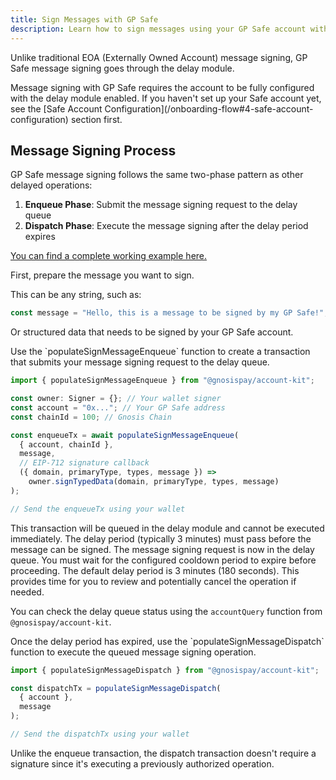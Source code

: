 ```yaml
---
title: Sign Messages with GP Safe
description: Learn how to sign messages using your GP Safe account with the delay module for enhanced security.
---
```


Unlike traditional EOA (Externally Owned Account) message signing, GP Safe message signing goes through the delay module.

<Note>
Message signing with GP Safe requires the account to be fully configured with the delay module enabled. If you haven't set up your Safe account yet, see the [Safe Account Configuration](/onboarding-flow#4-safe-account-configuration) section first.
</Note>

## Message Signing Process

GP Safe message signing follows the same two-phase pattern as other delayed operations:

1. **Enqueue Phase**: Submit the message signing request to the delay queue
2. **Dispatch Phase**: Execute the message signing after the delay period expires

[You can find a complete working example here.](https://github.com/gnosispay/account-kit/blob/main/examples/src/sign-safe-message/index.ts)

<Steps titleSize="h3">
<Step title="Prepare the Message">
First, prepare the message you want to sign. 

This can be any string, such as: 

```typescript
const message = "Hello, this is a message to be signed by my GP Safe!";
```

Or structured data that needs to be signed by your GP Safe account. 

</Step>

<Step title="Enqueue the Message Signing Request">
Use the `populateSignMessageEnqueue` function to create a transaction that submits your message signing request to the delay queue.

```typescript
import { populateSignMessageEnqueue } from "@gnosispay/account-kit";

const owner: Signer = {}; // Your wallet signer
const account = "0x..."; // Your GP Safe address
const chainId = 100; // Gnosis Chain

const enqueueTx = await populateSignMessageEnqueue(
  { account, chainId },
  message,
  // EIP-712 signature callback
  ({ domain, primaryType, types, message }) =>
    owner.signTypedData(domain, primaryType, types, message)
);

// Send the enqueueTx using your wallet
```

<Warning>
This transaction will be queued in the delay module and cannot be executed immediately. The delay period (typically 3 minutes) must pass before the message can be signed.
</Warning>
</Step>

<Step title="Wait for the Delay Period">
The message signing request is now in the delay queue. You must wait for the configured cooldown period to expire before proceeding.

<Info>
The default delay period is 3 minutes (180 seconds). This provides time for you to review and potentially cancel the operation if needed.
</Info>

You can check the delay queue status using the `accountQuery` function from `@gnosispay/account-kit`.

</Step>

<Step title="Dispatch the Message Signing">
Once the delay period has expired, use the `populateSignMessageDispatch` function to execute the queued message signing operation.

```typescript
import { populateSignMessageDispatch } from "@gnosispay/account-kit";

const dispatchTx = populateSignMessageDispatch(
  { account },
  message
);

// Send the dispatchTx using your wallet
```

<Note>
Unlike the enqueue transaction, the dispatch transaction doesn't require a signature since it's executing a previously authorized operation.
</Note>
</Step>
</Steps>


